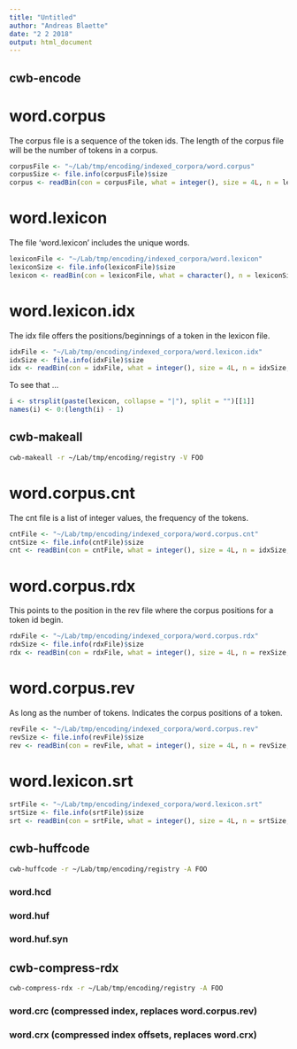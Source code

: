 ```yaml
---
title: "Untitled"
author: "Andreas Blaette"
date: "2 2 2018"
output: html_document
---
```


## cwb-encode

# word.corpus

The corpus file is a sequence of the token ids. The length of the corpus file will be the number of tokens in a corpus.

```r
corpusFile <- "~/Lab/tmp/encoding/indexed_corpora/word.corpus"
corpusSize <- file.info(corpusFile)$size
corpus <- readBin(con = corpusFile, what = integer(), size = 4L, n = lexiconSize, endian = "big")
```


# word.lexicon

The file 'word.lexicon' includes the unique words.

```r
lexiconFile <- "~/Lab/tmp/encoding/indexed_corpora/word.lexicon"
lexiconSize <- file.info(lexiconFile)$size
lexicon <- readBin(con = lexiconFile, what = character(), n = lexiconSize)
```

# word.lexicon.idx

The idx file offers the positions/beginnings of a token in the lexicon file.

```r
idxFile <- "~/Lab/tmp/encoding/indexed_corpora/word.lexicon.idx"
idxSize <- file.info(idxFile)$size
idx <- readBin(con = idxFile, what = integer(), size = 4L, n = idxSize, endian = "big")
```

To see that ...

```r
i <- strsplit(paste(lexicon, collapse = "|"), split = "")[[1]]
names(i) <- 0:(length(i) - 1)
```


## cwb-makeall

```sh
cwb-makeall -r ~/Lab/tmp/encoding/registry -V FOO
```

# word.corpus.cnt

The cnt file is a list of integer values, the frequency of the tokens.

```r
cntFile <- "~/Lab/tmp/encoding/indexed_corpora/word.corpus.cnt"
cntSize <- file.info(cntFile)$size
cnt <- readBin(con = cntFile, what = integer(), size = 4L, n = idxSize, endian = "big")
```

# word.corpus.rdx

This points to the position in the rev file where the corpus positions for a token id begin.

```r
rdxFile <- "~/Lab/tmp/encoding/indexed_corpora/word.corpus.rdx"
rdxSize <- file.info(rdxFile)$size
rdx <- readBin(con = rdxFile, what = integer(), size = 4L, n = rexSize, endian = "big")
```

# word.corpus.rev

As long as the number of tokens. Indicates the corpus positions of a token.

```r
revFile <- "~/Lab/tmp/encoding/indexed_corpora/word.corpus.rev"
revSize <- file.info(revFile)$size
rev <- readBin(con = revFile, what = integer(), size = 4L, n = revSize, endian = "big")
```

# word.lexicon.srt

```r
srtFile <- "~/Lab/tmp/encoding/indexed_corpora/word.lexicon.srt"
srtSize <- file.info(srtFile)$size
srt <- readBin(con = srtFile, what = integer(), size = 4L, n = srtSize, endian = "big")
```


## cwb-huffcode

```sh
cwb-huffcode -r ~/Lab/tmp/encoding/registry -A FOO
```

### word.hcd
### word.huf
### word.huf.syn

## cwb-compress-rdx

```sh
cwb-compress-rdx -r ~/Lab/tmp/encoding/registry -A FOO
```

### word.crc (compressed index, replaces word.corpus.rev)

### word.crx (compressed index offsets, replaces word.crx)

